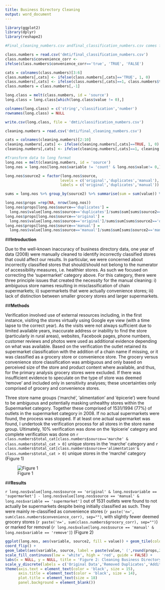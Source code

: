 ```yaml
---
title: Business Directory Cleaning
output: word_document
---
```


```r
library(ggplot2)
library(dplyr)
library(reshape2)

#Final_cleaning_numbers.csv andfinal_classification_numbers.csv comes from the SQL tables deepa.dmti_cleaning_numbers and deepa.dmti_classification_numbers.  The tables were created in the script #basefile-dmti-remove-duplicates, and based on the manual Excel cleaning of the supermarket category. #The classification numbers refer to the specific string names that were cleaned, and the cleaning numbers#refer to the entire dataset

class.numbers = read.csv('dmti/final_classification_numbers.csv')
class.numbers$convenience_corr <- 
ifelse(class.numbers$convenience_corr=='true', 'TRUE', 'FALSE')

cats = colnames(class.numbers)[3:6]
class.numbers[,cats] <- ifelse(class.numbers[,cats]=='TRUE', 1, 0)
class.numbers[,cats] <- ifelse(class.numbers[,cats]==1, class.numbers$total, 0)
class.numbers = class.numbers[,-1]

long.class = melt(class.numbers, id = 'source')
long.class = long.class[which(long.class$value != 0),]

colnames(long.class) = c('string','classification','number')
rownames(long.class) = NULL

write.csv(long.class, file = 'dmti/classification_numbers.csv')

```


```r
cleaning.numbers = read.csv('dmti/final_cleaning_numbers.csv')

cats = colnames(cleaning.numbers)[2:10]
cleaning.numbers[,cats] <- ifelse(cleaning.numbers[,cats]==TRUE, 1, 0)
cleaning.numbers[,cats] <- ifelse(cleaning.numbers[,cats]==1, cleaning.numbers$count, 0)

#Transform data to long format
long.nos = melt(cleaning.numbers, id = 'source')
long.nos = long.nos[long.nos$variable != 'count' & long.nos$value!= 0,]

long.nos$source2 = factor(long.nos$source, 
                         levels = c('original','duplicates','manual'), 
                         labels = c('original','duplicates','manual'))

sums = long.nos %>% group_by(source2) %>% summarise(sum = sum(value)) %>% data.frame()

long.nos$props =rep(NA, nrow(long.nos))
long.nos$props[long.nos$source=='duplicates'] = 
  long.nos$value[long.nos$source=='duplicates']/sums$sum[sums$source2=='duplicates']
long.nos$props[long.nos$source=='original'] = 
  long.nos$value[long.nos$source=='original']/sums$sum[sums$source2=='original']
long.nos$props[long.nos$source=='manual'] = 
  long.nos$value[long.nos$source=='manual']/sums$sum[sums$source2=='manual']
```

##**Introduction**

Due to the well-known inaccuracy of business directory data, one year of data (2008) were manually cleaned to identify incorrectly classified stores that could affect our results.  In particular, we were concerned about incorrectly classified stores that should/should not belong to the numerator of accessibility measures, i.e. healthier stores.  As such we focused on correcting the ‘supermarket’ category above.  For this category, there were three principle issues that created the necessity for the manual cleaning: i) ambiguous store names resulting in misclassification of chain supermarkets; ii) supermarkets that were actually convenience stores; iii) lack of distinction between smaller grocery stores and larger supermarkets. 

##**Methods**

Verification involved use of external resources including, in the first instance, visiting the stores virtually using Google eye view (with a time lapse to the correct year).   As the visits were not always sufficient due to limited available years, inaccurate address or inability to find the store (particularly in rural areas), websites, Facebook pages, phone numbers, customer reviews and photos were used as additional evidence depending on what was available.  Based on the verification the outlet retained its supermarket classification with the addition of a chain name if missing, or it was classified as a grocery store or convenience store.  The grocery versus convenience store classification was ambiguous and only based on perceived size of the store and product content where available, and thus, for the primary analysis grocery stores were excluded. If there was insufficient evidence to speculate on the type of store was deemed ‘remove' and included only in sensitivity analyses; these uncertainties only comprised of grocery and convenience stores.  

Three store name groups (‘marché’, ‘alimentation’ and ‘épicerie’) were found to be ambiguous and potentially masking unhealthy stores within the Supermarket category.  Together these comprised of 1531/1994 (77%) of outlets in the supermarket category in 2008. If no actual supermarkets were found, the process was stopped.  If at least one actual supermarket was found, I undertook the verification process for all stores in the store name group.  Ultimately, 10% verification was done on the ‘épicerie’ category and complete verification was done on `r class.numbers$total_cat[class.numbers$source=='marche' & class.numbers$total_cat > 0]` unique stores in the ‘marche’ category and `r class.numbers$total_cat[class.numbers$source=='alimentation'& class.numbers$total_cat > 0]` unique stores in the ‘marché’ category (Figure 1)

![Figure 1](dmti/cleaning_process.png)

##**Results**

`r long.nos$value[long.nos$source == 'original' & long.nos$variable == 'supermarket'] - long.nos$value[long.nos$source == 'manual' & long.nos$variable == 'supermarket']` out of 1531 outlets were found to not actually be supermarkets despite being initially classified as such.  They were mainly re-classified as convenience stores (`r paste('n=', sum(class.numbers$convenience_corr), sep="")`, with slightly fewer deemed grocery stores (`r paste('n=', sum(class.numbers$grocery_corr), sep="")`) or marked for removal (`r long.nos$value[long.nos$source == 'manual' & long.nos$variable == 'remove']`) (Figure 2)
 
```r
ggplot(long.nos, aes(variable, source2, fill = value)) + geom_tile(color = 'darkgrey', size=1.5) +
coord_flip() + 
geom_label(aes(variable, source, label = paste(value,' (',round(props,2),')',sep="")), color = 'black', size = 7) +
scale_fill_continuous(low = 'white', high = 'red', guide = FALSE) +
labs(x = NULL, y = NULL, title = 'Figure 2: Cleaning Business Directory Data') +
scale_y_discrete(labels = c('Original Data','Removed Duplicates','Additional Cleaning')) +
theme(axis.text = element_text(color = 'black', size = 15),
      axis.title = element_text(color = 'black', size = 14),
      plot.title = element_text(size = 18)
      panel.background = element_blank()) 
```



